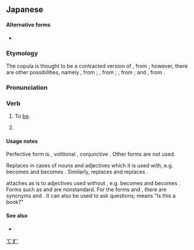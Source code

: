 ==Japanese==

====Alternative forms====
* {{qualifier|informal}} {{ja-r|っす}}

===Etymology===
The copula {{m|ja|です|tr=desu}} is thought to be a contracted version of {{m|ja|である|であります|tr=dearimasu}}, from {{compound|だ|alt1=で|tr1=de|ある|alt2=あります|tr2=arimasu|lang=ja|nocat=1}}; however, there are other possibilities, namely {{m|ja|でござる|でございます|tr=degozaimasu}}, from {{compound|だ|alt1=で|tr1=de|ござる|alt2=ございます|tr2=gozaimasu|lang=ja|nocat=1}}; {{m|ja|でする|tr=desuru}}, from {{compound|だ|alt1=で|tr1=de|する|tr2=suru|lang=ja|nocat=1}}; {{m|ja|でおわす|tr=deowasu}}, from {{compound|だ|alt1=で|tr1=de|おわす|tr2=owasu|lang=ja|nocat=1}}; and {{m|ja|でそうろう|tr=desourou}}, from {{compound|だ|alt1=で|tr1=de|そうろう|tr2=sourou|lang=ja|nocat=1}}.

===Pronunciation===
{{ja-pron|acc=1|dev=2}}

===Verb===
{{ja-verb}}

# To [[be]].
# {{non-gloss definition|Used to express politeness toward the listener.}} {{attention|ja|this does not seem like the definition for a verb; is this a part of the above definition?}}

====Usage notes====
Perfective form is {{m|ja|でした|tr=deshita}}, volitional {{m|ja|でしょう|tr=deshou}}, conjunctive {{m|ja|でして|tr=deshite}}. Other forms are not used.

Replaces {{m|ja|だ|tr=da}} in cases of nouns and adjectives which it is used with, e.g. {{lang|ja|[[犬]]だ}} becomes {{lang|ja|犬です}} and {{lang|ja|[[綺麗]]だ}} becomes {{lang|ja|綺麗です}}. Similarly, {{m|ja|でしょう|tr=deshou}} replaces {{m|ja|だろう|tr=darou}} and {{m|ja|でして|tr=deshite}} replaces {{m|ja|で|tr=de}}.

{{m|ja|です|tr=desu}} attaches as is to adjectives used without {{l|ja|だ|tr=da}}, e.g. {{lang|ja|[[美しい]]}} becomes {{lang|ja|美しいです}} and {{lang|ja|美しかった}} becomes {{lang|ja|美しかったです}}. Forms such as {{lang|ja|美しいでした}} and {{lang|ja|美しいでして}} are nonstandard. For the forms {{m|ja|ない|ないです|tr=nai desu}} and {{m|ja|ない|なかったです|tr=nakatta desu}}, there are synonyms {{m|ja|ありません|tr=arimasen}} and {{m|ja|ありません|ありませんでした|tr=arimasen deshita}}. It can also be used to ask questions; {{l|ja|[[本]][[です]][[か]]}} means "Is this a book?"

====See also====
* {{ja-l|ます||masu}}

[[Category:Japanese auxiliary verbs|てす']]